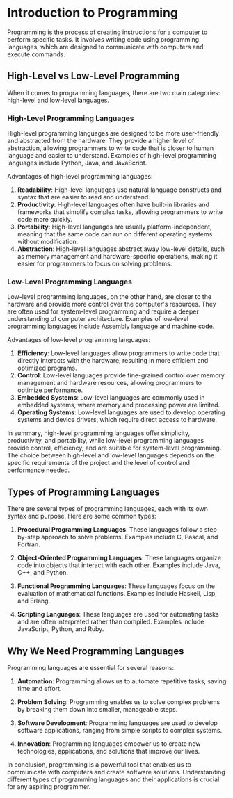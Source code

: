 # Introduction to Programming

Programming is the process of creating instructions for a computer to perform specific tasks. It involves writing code using programming languages, which are designed to communicate with computers and execute commands.

## High-Level vs Low-Level Programming
When it comes to programming languages, there are two main categories: high-level and low-level languages.

### High-Level Programming Languages
High-level programming languages are designed to be more user-friendly and abstracted from the hardware. They provide a higher level of abstraction, allowing programmers to write code that is closer to human language and easier to understand. Examples of high-level programming languages include Python, Java, and JavaScript.

Advantages of high-level programming languages:
1. **Readability**: High-level languages use natural language constructs and syntax that are easier to read and understand.
2. **Productivity**: High-level languages often have built-in libraries and frameworks that simplify complex tasks, allowing programmers to write code more quickly.
3. **Portability**: High-level languages are usually platform-independent, meaning that the same code can run on different operating systems without modification.
4. **Abstraction**: High-level languages abstract away low-level details, such as memory management and hardware-specific operations, making it easier for programmers to focus on solving problems.

### Low-Level Programming Languages
Low-level programming languages, on the other hand, are closer to the hardware and provide more control over the computer's resources. They are often used for system-level programming and require a deeper understanding of computer architecture. Examples of low-level programming languages include Assembly language and machine code.

Advantages of low-level programming languages:
1. **Efficiency**: Low-level languages allow programmers to write code that directly interacts with the hardware, resulting in more efficient and optimized programs.
2. **Control**: Low-level languages provide fine-grained control over memory management and hardware resources, allowing programmers to optimize performance.
3. **Embedded Systems**: Low-level languages are commonly used in embedded systems, where memory and processing power are limited.
4. **Operating Systems**: Low-level languages are used to develop operating systems and device drivers, which require direct access to hardware.

In summary, high-level programming languages offer simplicity, productivity, and portability, while low-level programming languages provide control, efficiency, and are suitable for system-level programming. The choice between high-level and low-level languages depends on the specific requirements of the project and the level of control and performance needed.

## Types of Programming Languages

There are several types of programming languages, each with its own syntax and purpose. Here are some common types:

1. **Procedural Programming Languages**: These languages follow a step-by-step approach to solve problems. Examples include C, Pascal, and Fortran.

2. **Object-Oriented Programming Languages**: These languages organize code into objects that interact with each other. Examples include Java, C++, and Python.

3. **Functional Programming Languages**: These languages focus on the evaluation of mathematical functions. Examples include Haskell, Lisp, and Erlang.

4. **Scripting Languages**: These languages are used for automating tasks and are often interpreted rather than compiled. Examples include JavaScript, Python, and Ruby.

## Why We Need Programming Languages

Programming languages are essential for several reasons:

1. **Automation**: Programming allows us to automate repetitive tasks, saving time and effort.

2. **Problem Solving**: Programming enables us to solve complex problems by breaking them down into smaller, manageable steps.

3. **Software Development**: Programming languages are used to develop software applications, ranging from simple scripts to complex systems.

4. **Innovation**: Programming languages empower us to create new technologies, applications, and solutions that improve our lives.

In conclusion, programming is a powerful tool that enables us to communicate with computers and create software solutions. Understanding different types of programming languages and their applications is crucial for any aspiring programmer.